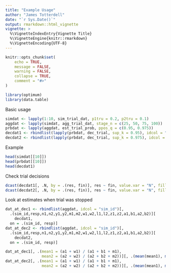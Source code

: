 ```yaml
---
title: "Example Usage"
author: "James Totterdell"
date: "`r Sys.Date()`"
output: rmarkdown::html_vignette
vignette: >
  %\VignetteIndexEntry{Vignette Title}
  %\VignetteEngine{knitr::rmarkdown}
  %\VignetteEncoding{UTF-8}
---
```


```r
knitr::opts_chunk$set(
	echo = TRUE,
	message = FALSE,
	warning = FALSE,
	collapse = TRUE,
	comment = "#>"
)
```


```r
library(optimum)
library(data.table)
```

Basic usage
```r
simdat <- lapply(1:10, sim_trial_dat, p1tru = 0.2, p2tru = 0.1)
aggdat <- lapply(simdat, agg_trial_dat, stage_n = c(25, 50, 75, 100))
prbdat <- lapply(aggdat, est_trial_prob, ppos_q = c(0.95, 0.975))
decdat1 <- rbindlist(lapply(prbdat, dec_trial, sup_k = 0.95), idcol = "sim_id")
decdat2 <- rbindlist(lapply(prbdat, dec_trial, sup_k = 0.975), idcol = "sim_id")
```

Example

```r
head(simdat[[10]])
head(prbdat[[10]])
head(decdat1)
```

Check trial decisions
```r
dcast(decdat1[, .N, by = .(res, fin)], res ~ fin, value.var = "N", fill = 0)
dcast(decdat2[, .N, by = .(res, fin)], res ~ fin, value.var = "N", fill = 0)
```

Look at estimates when trial was stopped
```r
dat_at_dec1 <- rbindlist(aggdat, idcol = "sim_id")[, 
  .(sim_id,resp,n1,n2,y1,y2,m1,m2,w1,w2,l1,l2,z1,z2,a1,b1,a2,b2)][
    decdat1, 
  on = .(sim_id, resp)]
dat_at_dec2 <- rbindlist(aggdat, idcol = "sim_id")[, 
  .(sim_id,resp,n1,n2,y1,y2,m1,m2,w1,w2,l1,l2,z1,z2,a1,b1,a2,b2)][
    decdat2, 
  on = .(sim_id, resp)]

dat_at_dec1[, .(mean1 = (a1 + w1) / (a1 + b1 + m1), 
                mean2 = (a2 + w2) / (a2 + b2 + m2))][, .(mean(mean1), mean(mean2))]
dat_at_dec2[, .(mean1 = (a1 + w1) / (a1 + b1 + m1), 
                mean2 = (a2 + w2) / (a2 + b2 + m2))][, .(mean(mean1), mean(mean2))]
```